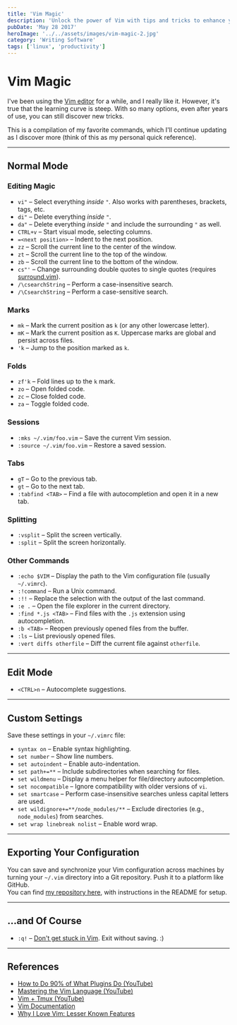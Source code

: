 ```yaml
---
title: 'Vim Magic'
description: 'Unlock the power of Vim with tips and tricks to enhance your text editing workflow'
pubDate: 'May 28 2017'
heroImage: '../../assets/images/vim-magic-2.jpg'
category: 'Writing Software'
tags: ['linux', 'productivity']
---
```


# Vim Magic

I've been using the [Vim editor](http://www.vim.org) for a while, and I really like it. However, it's true that the learning curve is steep. With so many options, even after years of use, you can still discover new tricks.

This is a compilation of my favorite commands, which I'll continue updating as I discover more (think of this as my personal quick reference).

---

## Normal Mode

### Editing Magic

- `vi"` – Select everything _inside_ `"`. Also works with parentheses, brackets, tags, etc.
- `di"` – Delete everything _inside_ `"`.
- `da"` – Delete everything _inside_ `"` and include the surrounding `"` as well.
- `CTRL+v` – Start visual mode, selecting columns.
- `=<next position>` – Indent to the next position.
- `zz` – Scroll the current line to the center of the window.
- `zt` – Scroll the current line to the top of the window.
- `zb` – Scroll the current line to the bottom of the window.
- `cs"'` – Change surrounding double quotes to single quotes (requires [surround.vim](http://www.vim.org/scripts/script.php?script_id=1697)).
- `/\csearchString` – Perform a case-insensitive search.
- `/\CsearchString` – Perform a case-sensitive search.

### Marks

- `mk` – Mark the current position as `k` (or any other lowercase letter).
- `mK` – Mark the current position as `K`. Uppercase marks are global and persist across files.
- `'k` – Jump to the position marked as `k`.

### Folds

- `zf'k` – Fold lines up to the `k` mark.
- `zo` – Open folded code.
- `zc` – Close folded code.
- `za` – Toggle folded code.

### Sessions

- `:mks ~/.vim/foo.vim` – Save the current Vim session.
- `:source ~/.vim/foo.vim` – Restore a saved session.

### Tabs

- `gT` – Go to the previous tab.
- `gt` – Go to the next tab.
- `:tabfind <TAB>` – Find a file with autocompletion and open it in a new tab.

### Splitting

- `:vsplit` – Split the screen vertically.
- `:split` – Split the screen horizontally.

### Other Commands

- `:echo $VIM` – Display the path to the Vim configuration file (usually `~/.vimrc`).
- `:!command` – Run a Unix command.
- `:!!` – Replace the selection with the output of the last command.
- `:e .` – Open the file explorer in the current directory.
- `:find *.js <TAB>` – Find files with the `.js` extension using autocompletion.
- `:b <TAB>` – Reopen previously opened files from the buffer.
- `:ls` – List previously opened files.
- `:vert diffs otherfile` – Diff the current file against `otherfile`.

---

## Edit Mode

- `<CTRL>n` – Autocomplete suggestions.

---

## Custom Settings

Save these settings in your `~/.vimrc` file:

- `syntax on` – Enable syntax highlighting.
- `set number` – Show line numbers.
- `set autoindent` – Enable auto-indentation.
- `set path+=**` – Include subdirectories when searching for files.
- `set wildmenu` – Display a menu helper for file/directory autocompletion.
- `set nocompatible` – Ignore compatibility with older versions of `vi`.
- `set smartcase` – Perform case-insensitive searches unless capital letters are used.
- `set wildignore+=**/node_modules/**` – Exclude directories (e.g., `node_modules`) from searches.
- `set wrap linebreak nolist` – Enable word wrap.

---

## Exporting Your Configuration

You can save and synchronize your Vim configuration across machines by turning your `~/.vim` directory into a Git repository. Push it to a platform like GitHub.  
You can find [my repository here](https://github.com/mrdonado/.vim), with instructions in the README for setup.

---

## ...and Of Course

- `:q!` – [Don't get stuck in Vim](https://stackoverflow.blog/2017/05/23/stack-overflow-helping-one-million-developers-exit-vim/). Exit without saving. :)

---

## References

- [How to Do 90% of What Plugins Do (YouTube)](https://www.youtube.com/watch?v=XA2WjJbmmoM)
- [Mastering the Vim Language (YouTube)](https://www.youtube.com/watch?v=wlR5gYd6um0)
- [Vim + Tmux (YouTube)](https://www.youtube.com/watch?v=5r6yzFEXajQ&t=310s)
- [Vim Documentation](http://www.vim.org/docs.php)
- [Why I Love Vim: Lesser Known Features](https://medium.freecodecamp.org/learn-linux-vim-basic-features-19134461ab85)
